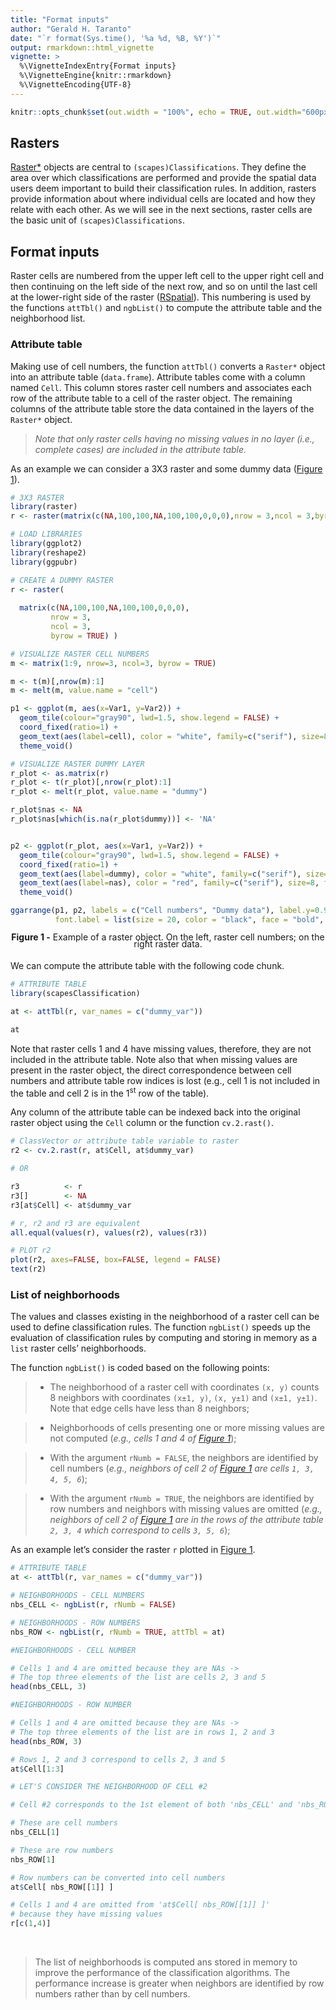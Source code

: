 ```yaml
---
title: "Format inputs"
author: "Gerald H. Taranto"
date: "`r format(Sys.time(), '%a %d, %B, %Y')`"
output: rmarkdown::html_vignette
vignette: >
  %\VignetteIndexEntry{Format inputs}
  %\VignetteEngine{knitr::rmarkdown}
  %\VignetteEncoding{UTF-8}
---
```


```r
knitr::opts_chunk$set(out.width = "100%", echo = TRUE, out.width="600px", fig.align='center', message=FALSE, warning=FALSE)
```


## Rasters 
[Raster*](https://rspatial.org/raster/spatial/4-rasterdata.html) objects are central to `(scapes)Classifications`. They define the area over which classifications are performed and provide the spatial data users deem important to build their classification rules. In addition, rasters provide information about where individual cells are located and how they relate with each other. As we will see in the next sections, raster cells are the basic unit of `(scapes)Classifications`. 

## Format inputs
Raster cells are numbered from the upper left cell to the upper right cell and then continuing on the left side of the next row, and so on until the last cell at the lower-right side of the raster ([RSpatial](https://rspatial.org/raster/pkg/8-cell_level_functions.html?highlight=cell%20number)). This numbering is used by the functions `attTbl()` and `ngbList()` to compute the attribute table and the neighborhood list.

### Attribute table
Making use of cell numbers, the function `attTbl()` converts a `Raster*` object into an attribute table (`data.frame`). Attribute tables come with a column named `Cell`. This column stores raster cell numbers and associates each row of the attribute table to a cell of the raster object. The remaining columns of the attribute table store the data contained in the layers of the `Raster*` object. 

> _Note that only raster cells having no missing values in no layer (i.e., complete cases) are included in the attribute table._

As an example we can consider a 3X3 raster and some dummy data ([Figure 1](#figure1)). 
```r
# 3X3 RASTER
library(raster)
r <- raster(matrix(c(NA,100,100,NA,100,100,0,0,0),nrow = 3,ncol = 3,byrow = TRUE))
```

<a id="figure1"></a>
```r
# LOAD LIBRARIES
library(ggplot2)
library(reshape2)
library(ggpubr)

# CREATE A DUMMY RASTER
r <- raster(
  
  matrix(c(NA,100,100,NA,100,100,0,0,0),
         nrow = 3,
         ncol = 3,
         byrow = TRUE) )

# VISUALIZE RASTER CELL NUMBERS
m <- matrix(1:9, nrow=3, ncol=3, byrow = TRUE)

m <- t(m)[,nrow(m):1]
m <- melt(m, value.name = "cell")

p1 <- ggplot(m, aes(x=Var1, y=Var2)) +
  geom_tile(colour="gray90", lwd=1.5, show.legend = FALSE) +
  coord_fixed(ratio=1) + 
  geom_text(aes(label=cell), color = "white", family=c("serif"), size=8) + 
  theme_void()

# VISUALIZE RASTER DUMMY LAYER
r_plot <- as.matrix(r)
r_plot <- t(r_plot)[,nrow(r_plot):1]
r_plot <- melt(r_plot, value.name = "dummy")

r_plot$nas <- NA
r_plot$nas[which(is.na(r_plot$dummy))] <- 'NA'


p2 <- ggplot(r_plot, aes(x=Var1, y=Var2)) +
  geom_tile(colour="gray90", lwd=1.5, show.legend = FALSE) +
  coord_fixed(ratio=1) + 
  geom_text(aes(label=dummy), color = "white", family=c("serif"), size=8, na.rm=TRUE) + 
  geom_text(aes(label=nas), color = "red", family=c("serif"), size=8, fontface='bold', na.rm=TRUE) +
  theme_void()

ggarrange(p1, p2, labels = c("Cell numbers", "Dummy data"), label.y=0.96, label.x=-0.19, 
          font.label = list(size = 20, color = "black", face = "bold", family = "serif"))
```
<div style="line-height: 0.8em; margin-bottom: 1.5em; text-align: center;"><span class="legend">**Figure 1 -** Example of a raster object. On the left, raster cell numbers; on the right raster data.</span></div>

We can compute the attribute table with the following code chunk. 

```r
# ATTRIBUTE TABLE
library(scapesClassification)

at <- attTbl(r, var_names = c("dummy_var"))

at
```

Note that raster cells 1 and 4 have missing values, therefore, they are not included in the attribute table. Note also that when missing values are present in the raster object, the direct correspondence between cell numbers and attribute table row indices is lost (e.g., cell 1 is not included in the table and cell 2 is in the 1^st^ row of the table).

Any column of the attribute table can be indexed back into the original raster object using the `Cell` column or the function `cv.2.rast()`. 

```r
# ClassVector or attribute table variable to raster
r2 <- cv.2.rast(r, at$Cell, at$dummy_var)

# OR

r3          <- r
r3[]        <- NA
r3[at$Cell] <- at$dummy_var

# r, r2 and r3 are equivalent
all.equal(values(r), values(r2), values(r3))

# PLOT r2 
plot(r2, axes=FALSE, box=FALSE, legend = FALSE)
text(r2)
```

### List of neighborhoods 
The values and classes existing in the neighborhood of a raster cell can be used to define classification rules. The function `ngbList()` speeds up the evaluation of classification rules by computing and storing in memory as a `list` raster cells' neighborhoods.  

The function `ngbList()` is coded based on the following points:

> * The neighborhood of a raster cell with coordinates `(x, y)` counts 8 neighbors with coordinates `(x±1, y)`,  `(x, y±1)` and `(x±1, y±1)`. Note that edge cells have less than 8 neighbors; 


> * Neighborhoods of cells presenting one or more missing values are not computed (_e.g., cells 1 and 4 of [Figure 1](#figure1)_); 

 
> * With the argument `rNumb = FALSE`,  the neighbors are identified by cell numbers (_e.g., neighbors of cell 2 of [Figure 1](#figure1) are cells `1, 3, 4, 5, 6`_);

 
> * With the argument `rNumb = TRUE`,  the neighbors are identified by row numbers and neighbors with missing values are omitted (_e.g., neighbors of cell 2 of [Figure 1](#figure1) are in the rows of the attribute table `2, 3, 4` which correspond to cells  `3, 5, 6`_);


As an example let's consider the raster `r` plotted in [Figure 1](#figure1). 
```r
# ATTRIBUTE TABLE
at <- attTbl(r, var_names = c("dummy_var"))

# NEIGHBORHOODS - CELL NUMBERS
nbs_CELL <- ngbList(r, rNumb = FALSE)

# NEIGHBORHOODS - ROW NUMBERS
nbs_ROW <- ngbList(r, rNumb = TRUE, attTbl = at)
```

```r
#NEIGHBORHOODS - CELL NUMBER

# Cells 1 and 4 are omitted because they are NAs -> 
# The top three elements of the list are cells 2, 3 and 5
head(nbs_CELL, 3)
```

```r
#NEIGHBORHOODS - ROW NUMBER

# Cells 1 and 4 are omitted because they are NAs -> 
# The top three elements of the list are in rows 1, 2 and 3
head(nbs_ROW, 3)

# Rows 1, 2 and 3 correspond to cells 2, 3 and 5
at$Cell[1:3]
```

```r
# LET'S CONSIDER THE NEIGHBORHOOD OF CELL #2

# Cell #2 corresponds to the 1st element of both 'nbs_CELL' and 'nbs_ROW'

# These are cell numbers
nbs_CELL[1]

# These are row numbers
nbs_ROW[1]

# Row numbers can be converted into cell numbers
at$Cell[ nbs_ROW[[1]] ]

# Cells 1 and 4 are omitted from 'at$Cell[ nbs_ROW[[1]] ]' 
# because they have missing values
r[c(1,4)]
```

<br />

> The list of neighborhoods is computed ans stored in memory to improve the performance of the classification algorithms. The performance increase is greater when neighbors are identified by row numbers rather than by cell numbers.
